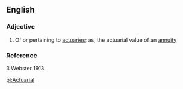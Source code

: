 ==English==
===Adjective===
#Of or pertaining to [[actuary|actuaries]]; as, the actuarial value of an [[annuity]]

===Reference===3
Webster 1913


[[pl:Actuarial]]